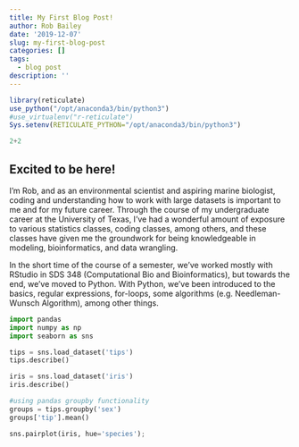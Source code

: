 ```yaml
---
title: My First Blog Post!
author: Rob Bailey
date: '2019-12-07'
slug: my-first-blog-post
categories: []
tags:
  - blog post
description: ''
---
```

```r
library(reticulate)
use_python("/opt/anaconda3/bin/python3")
#use_virtualenv("r-reticulate")
Sys.setenv(RETICULATE_PYTHON="/opt/anaconda3/bin/python3")
```



```python
2+2
```

## Excited to be here!

I'm Rob, and as an environmental scientist and aspiring marine biologist, coding and understanding how to work with large datasets is important to me and for my future career. Through the course of my undergraduate career at the University of Texas, I've had a wonderful amount of exposure to various statistics classes, coding classes, among others, and these classes have given me the groundwork for being knowledgeable in modeling, bioinformatics, and data wrangling. 

In the short time of the course of a semester, we've worked mostly with RStudio in SDS 348 (Computational Bio and Bioinformatics), but towards the end, we've moved to Python. With Python, we've been introduced to the basics, regular expressions, for-loops, some algorithms (e.g. Needleman-Wunsch Algorithm), among other things.
```python
import pandas
import numpy as np
import seaborn as sns
```

```python
tips = sns.load_dataset('tips')
tips.describe()
```

```python
iris = sns.load_dataset('iris')
iris.describe()
```

```python
#using pandas groupby functionality
groups = tips.groupby('sex')
groups['tip'].mean()
```

```python
sns.pairplot(iris, hue='species');
```



